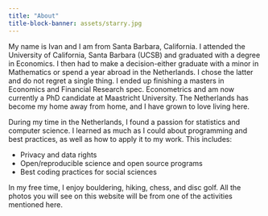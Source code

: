 ```yaml
---
title: "About"
title-block-banner: assets/starry.jpg
---
```

<style>

#title-block-header {
  margin-block-end: -25rem;
  position: relative;
  margin-top: 1px;
  height: 800px;
}

.quarto-title-banner {
  margin-block-end: 1rem;
  position: relative;
  margin-top: -10px;
  height: 85%;
}

</style>
My name is Ivan and I am from Santa Barbara, California.
I attended the University of California, Santa Barbara (UCSB) and graduated with a degree in Economics.
I then had to make a decision-either graduate with a minor in Mathematics or spend a year abroad in the Netherlands.
I chose the latter and do not regret a single thing.
I ended up finishing a masters in Economics and Financial Research spec. Econometrics and am now currently a PhD candidate at Maastricht University.
The Netherlands has become my home away from home, and I have grown to love living here.

During my time in the Netherlands, I found a passion for statistics and computer science.
I learned as much as I could about programming and best practices, as well as how to apply it to my work.
This includes:

- Privacy and data rights
- Open/reproducible science and open source programs
- Best coding practices for social sciences

In my free time, I enjoy bouldering, hiking, chess, and disc golf. All the photos you will see on this website will be from one of the activities mentioned here.

